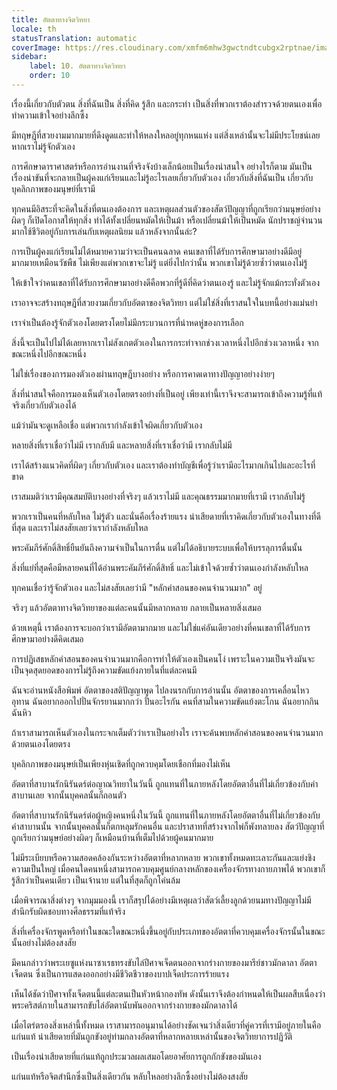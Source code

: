```yaml
---
title: อัตตาทางจิตวิทยา
locale: th
statusTranslation: automatic
coverImage: https://res.cloudinary.com/xmfm6mhw3gwctndtcubgx2rptnae/image/upload/v1741354419/small_cover_la_gran_rebelion_28716e29d2.webp
sidebar:
    label: 10. อัตตาทางจิตวิทยา
    order: 10
---
```

เรื่องนี้เกี่ยวกับตัวตน สิ่งที่ฉันเป็น สิ่งที่คิด รู้สึก และกระทำ เป็นสิ่งที่พวกเราต้องสำรวจด้วยตนเองเพื่อทำความเข้าใจอย่างลึกซึ้ง

มีทฤษฎีที่สวยงามมากมายที่ดึงดูดและทำให้หลงใหลอยู่ทุกหนแห่ง แต่สิ่งเหล่านั้นจะไม่มีประโยชน์เลยหากเราไม่รู้จักตัวเอง

การศึกษาดาราศาสตร์หรือการอ่านงานที่จริงจังบ้างเล็กน้อยเป็นเรื่องน่าสนใจ อย่างไรก็ตาม มันเป็นเรื่องน่าขันที่จะกลายเป็นผู้คงแก่เรียนและไม่รู้อะไรเลยเกี่ยวกับตัวเอง เกี่ยวกับสิ่งที่ฉันเป็น เกี่ยวกับบุคลิกภาพของมนุษย์ที่เรามี

ทุกคนมีอิสระที่จะคิดในสิ่งที่ตนเองต้องการ และเหตุผลส่วนตัวของสัตว์ปัญญาที่ถูกเรียกว่ามนุษย์อย่างผิดๆ ก็เปิดโอกาสให้ทุกสิ่ง ทำได้ทั้งเปลี่ยนหมัดให้เป็นม้า หรือเปลี่ยนม้าให้เป็นหมัด นักปราชญ์จำนวนมากใช้ชีวิตอยู่กับการเล่นกับเหตุผลนิยม แล้วหลังจากนั้นล่ะ?

การเป็นผู้คงแก่เรียนไม่ได้หมายความว่าจะเป็นคนฉลาด คนเขลาที่ได้รับการศึกษามาอย่างดีมีอยู่มากมายเหมือนวัชพืช ไม่เพียงแต่พวกเขาจะไม่รู้ แต่ยิ่งไปกว่านั้น พวกเขาไม่รู้ด้วยซ้ำว่าตนเองไม่รู้

ให้เข้าใจว่าคนเขลาที่ได้รับการศึกษามาอย่างดีคือพวกที่รู้ดีที่คิดว่าตนเองรู้ และไม่รู้จักแม้กระทั่งตัวเอง

เราอาจจะสร้างทฤษฎีที่สวยงามเกี่ยวกับอัตตาของจิตวิทยา แต่ไม่ใช่สิ่งที่เราสนใจในบทนี้อย่างแม่นยำ

เราจำเป็นต้องรู้จักตัวเองโดยตรงโดยไม่มีกระบวนการที่น่าหดหู่ของการเลือก

สิ่งนี้จะเป็นไปไม่ได้เลยหากเราไม่สังเกตตัวเองในการกระทำจากช่วงเวลาหนึ่งไปอีกช่วงเวลาหนึ่ง จากขณะหนึ่งไปอีกขณะหนึ่ง

ไม่ใช่เรื่องของการมองตัวเองผ่านทฤษฎีบางอย่าง หรือการคาดเดาทางปัญญาอย่างง่ายๆ

สิ่งที่น่าสนใจคือการมองเห็นตัวเองโดยตรงอย่างที่เป็นอยู่ เพียงเท่านี้เราจึงจะสามารถเข้าถึงความรู้ที่แท้จริงเกี่ยวกับตัวเองได้

แม้ว่ามันจะดูเหลือเชื่อ แต่พวกเรากำลังเข้าใจผิดเกี่ยวกับตัวเอง

หลายสิ่งที่เราเชื่อว่าไม่มี เรากลับมี และหลายสิ่งที่เราเชื่อว่ามี เรากลับไม่มี

เราได้สร้างแนวคิดที่ผิดๆ เกี่ยวกับตัวเอง และเราต้องทำบัญชีเพื่อรู้ว่าเรามีอะไรมากเกินไปและอะไรที่ขาด

เราสมมติว่าเรามีคุณสมบัติบางอย่างที่จริงๆ แล้วเราไม่มี และคุณธรรมมากมายที่เรามี เรากลับไม่รู้

พวกเราเป็นคนที่หลับใหล ไม่รู้ตัว และนั่นคือเรื่องร้ายแรง น่าเสียดายที่เราคิดเกี่ยวกับตัวเองในทางที่ดีที่สุด และเราไม่สงสัยเลยว่าเรากำลังหลับใหล

พระคัมภีร์ศักดิ์สิทธิ์ยืนยันถึงความจำเป็นในการตื่น แต่ไม่ได้อธิบายระบบเพื่อให้บรรลุการตื่นนั้น

สิ่งที่แย่ที่สุดคือมีหลายคนที่ได้อ่านพระคัมภีร์ศักดิ์สิทธิ์ และไม่เข้าใจด้วยซ้ำว่าตนเองกำลังหลับใหล

ทุกคนเชื่อว่ารู้จักตัวเอง และไม่สงสัยเลยว่ามี "หลักคำสอนของคนจำนวนมาก" อยู่

จริงๆ แล้วอัตตาทางจิตวิทยาของแต่ละคนนั้นมีหลากหลาย กลายเป็นหลายสิ่งเสมอ

ด้วยเหตุนี้ เราต้องการจะบอกว่าเรามีอัตตามากมาย และไม่ใช่แค่อันเดียวอย่างที่คนเขลาที่ได้รับการศึกษามาอย่างดีคิดเสมอ

การปฏิเสธหลักคำสอนของคนจำนวนมากคือการทำให้ตัวเองเป็นคนโง่ เพราะในความเป็นจริงมันจะเป็นจุดสุดยอดของการไม่รู้ถึงความขัดแย้งภายในที่แต่ละคนมี

ฉันจะอ่านหนังสือพิมพ์ อัตตาของสติปัญญาพูด ไปลงนรกกับการอ่านนั้น อัตตาของการเคลื่อนไหวอุทาน ฉันอยากออกไปปั่นจักรยานมากกว่า ปั่นอะไรกัน คนที่สามในความขัดแย้งตะโกน ฉันอยากกิน ฉันหิว

ถ้าเราสามารถเห็นตัวเองในกระจกเต็มตัวว่าเราเป็นอย่างไร เราจะค้นพบหลักคำสอนของคนจำนวนมากด้วยตนเองโดยตรง

บุคลิกภาพของมนุษย์เป็นเพียงหุ่นเชิดที่ถูกควบคุมโดยเชือกที่มองไม่เห็น

อัตตาที่สาบานรักนิรันดร์ต่อญาณวิทยาในวันนี้ ถูกแทนที่ในภายหลังโดยอัตตาอื่นที่ไม่เกี่ยวข้องกับคำสาบานเลย จากนั้นบุคคลนั้นก็ถอนตัว

อัตตาที่สาบานรักนิรันดร์ต่อผู้หญิงคนหนึ่งในวันนี้ ถูกแทนที่ในภายหลังโดยอัตตาอื่นที่ไม่เกี่ยวข้องกับคำสาบานนั้น จากนั้นบุคคลนั้นก็ตกหลุมรักคนอื่น และปราสาทที่สร้างจากไพ่ก็พังทลายลง สัตว์ปัญญาที่ถูกเรียกว่ามนุษย์อย่างผิดๆ ก็เหมือนบ้านที่เต็มไปด้วยผู้คนมากมาย

ไม่มีระเบียบหรือความสอดคล้องกันระหว่างอัตตาที่หลากหลาย พวกเขาทั้งหมดทะเลาะกันและแย่งชิงความเป็นใหญ่ เมื่อคนใดคนหนึ่งสามารถควบคุมศูนย์กลางหลักของเครื่องจักรทางกายภาพได้ พวกเขาก็รู้สึกว่าเป็นคนเดียว เป็นเจ้านาย แต่ในที่สุดก็ถูกโค่นล้ม

เมื่อพิจารณาสิ่งต่างๆ จากมุมมองนี้ เราก็สรุปได้อย่างมีเหตุผลว่าสัตว์เลี้ยงลูกด้วยนมทางปัญญาไม่มีสำนึกรับผิดชอบทางศีลธรรมที่แท้จริง

สิ่งที่เครื่องจักรพูดหรือทำในขณะใดขณะหนึ่งขึ้นอยู่กับประเภทของอัตตาที่ควบคุมเครื่องจักรนั้นในขณะนั้นอย่างไม่ต้องสงสัย

มีคนกล่าวว่าพระเยซูแห่งนาซาเรธทรงขับไล่ปีศาจเจ็ดตนออกจากร่างกายของมารีย์ชาวมักดาลา อัตตาเจ็ดตน ซึ่งเป็นการแสดงออกอย่างมีชีวิตชีวาของบาปเจ็ดประการร้ายแรง

เห็นได้ชัดว่าปีศาจทั้งเจ็ดตนนี้แต่ละตนเป็นหัวหน้ากองทัพ ดังนั้นเราจึงต้องกำหนดให้เป็นผลสืบเนื่องว่าพระคริสต์ภายในสามารถขับไล่อัตตานับพันออกจากร่างกายของมักดาลาได้

เมื่อไตร่ตรองสิ่งเหล่านี้ทั้งหมด เราสามารถอนุมานได้อย่างชัดเจนว่าสิ่งเดียวที่คู่ควรที่เรามีอยู่ภายในคือแก่นแท้ น่าเสียดายที่มันถูกขังอยู่ท่ามกลางอัตตาที่หลากหลายเหล่านั้นของจิตวิทยาการปฏิวัติ

เป็นเรื่องน่าเสียดายที่แก่นแท้ถูกประมวลผลเสมอโดยอาศัยการถูกกักขังของมันเอง

แก่นแท้หรือจิตสำนึกซึ่งเป็นสิ่งเดียวกัน หลับใหลอย่างลึกซึ้งอย่างไม่ต้องสงสัย

